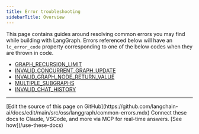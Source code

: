 ```yaml
---
title: Error troubleshooting
sidebarTitle: Overview
---
```



<StableCalloutPy />



This page contains guides around resolving common errors you may find while building with LangGraph.
Errors referenced below will have an `lc_error_code` property corresponding to one of the below codes when they are thrown in code.

* [GRAPH_RECURSION_LIMIT](/oss/python/langgraph/GRAPH_RECURSION_LIMIT)
* [INVALID_CONCURRENT_GRAPH_UPDATE](/oss/python/langgraph/INVALID_CONCURRENT_GRAPH_UPDATE)
* [INVALID_GRAPH_NODE_RETURN_VALUE](/oss/python/langgraph/INVALID_GRAPH_NODE_RETURN_VALUE)
* [MULTIPLE_SUBGRAPHS](/oss/python/langgraph/MULTIPLE_SUBGRAPHS)
* [INVALID_CHAT_HISTORY](/oss/python/langgraph/INVALID_CHAT_HISTORY)

---

<Callout icon="pen-to-square" iconType="regular">
    [Edit the source of this page on GitHub](https://github.com/langchain-ai/docs/edit/main/src/oss/langgraph/common-errors.mdx)
</Callout>
<Tip icon="terminal" iconType="regular">
    Connect these docs to Claude, VSCode, and more via MCP for    real-time answers. [See how](/use-these-docs)
</Tip>
